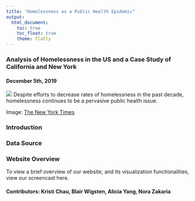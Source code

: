 ```yaml
---
title: "Homelessness as a Public Health Epidemic"
output: 
  html_document:
    toc: true
    toc_float: true
    theme: flatly
---
```


### Analysis of Homelessness in the US and a Case Study of California and New York
#### December 5th, 2019
![](images/Homelessness_SF.jpg)
Despite efforts to decrease rates of homelessness in the past decade, homelessness continues to be a pervasive public health issue.

Image: [The New York Times](https://www.nytimes.com/2019/11/14/reader-center/homeless-in-california.html)

### Introduction


### Data Source


### Website Overview


To view a brief overview of our website, and its visualization functionalities, view our screencast here.

#### Contributors: Kristi Chau, Blair Wigsten, Alicia Yang, Nora Zakaria